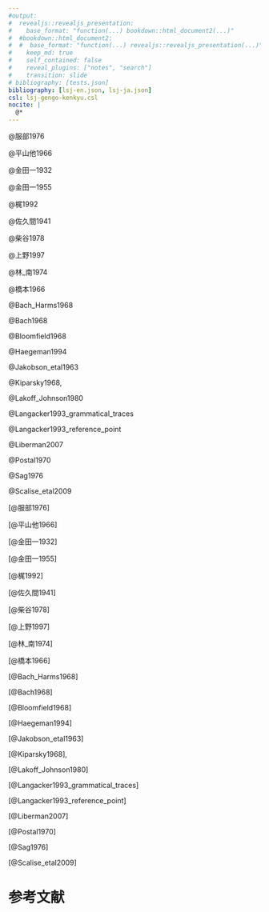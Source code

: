 ```yaml
---
#output:
#  revealjs::revealjs_presentation:
#    base_format: "function(...) bookdown::html_document2(...)"
#  #bookdown::html_document2:
#  #  base_format: "function(...) revealjs::revealjs_presentation(...)"
#    keep_md: true
#    self_contained: false
#    reveal_plugins: ["notes", "search"]
#    transition: slide
# bibliography: [tests.json]
bibliography: [lsj-en.json, lsj-ja.json]
csl: lsj-gengo-kenkyu.csl
nocite: |
  @*
---
```


<!--
文中引用
-->

@服部1976

@平山他1966

@金田一1932

@金田一1955

@梶1992

@佐久間1941

@柴谷1978

@上野1997

@林_南1974

@橋本1966

@Bach_Harms1968

@Bach1968

@Bloomfield1968

@Haegeman1994

@Jakobson_etal1963

@Kiparsky1968,

@Lakoff_Johnson1980

@Langacker1993_grammatical_traces

@Langacker1993_reference_point

@Liberman2007

@Postal1970

@Sag1976

@Scalise_etal2009

<!-- 
括弧での引用
-->

[@服部1976]

[@平山他1966]

[@金田一1932]

[@金田一1955]

[@梶1992]

[@佐久間1941]

[@柴谷1978]

[@上野1997]

[@林_南1974]

[@橋本1966]

[@Bach_Harms1968]

[@Bach1968]

[@Bloomfield1968]

[@Haegeman1994]

[@Jakobson_etal1963]

[@Kiparsky1968],

[@Lakoff_Johnson1980]

[@Langacker1993_grammatical_traces]

[@Langacker1993_reference_point]

[@Liberman2007]

[@Postal1970]

[@Sag1976]

[@Scalise_etal2009]

# 参考文献
